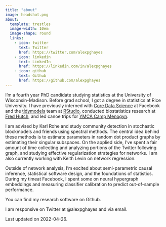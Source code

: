 ```yaml
---
title: "about"
image: headshot.png
about:
  template: trestles
  image-width: 10em
  image-shape: round
  links:
    - icon: twitter
      text: Twitter
      href: https://twitter.com/alexpghayes
    - icon: linkedin
      text: LinkedIn
      href: https://linkedin.com/in/alexpghayes
    - icon: github
      text: Github
      href: https://github.com/alexpghayes
---
```


I'm a fourth year PhD candidate studying statistics at the University of Wisconsin-Madison. Before grad school, I got a degree in statistics at Rice University. I have previously interned with [Core Data Science](https://research.facebook.com/teams/core-data-science/) at Facebook and the [tidymodels](https://www.tidymodels.org/) team at [RStudio](https://www.rstudio.com/), conducted biostatistics research at [Fred Hutch](https://www.fredhutch.org/en.html), and led canoe trips for [YMCA Camp Menogyn](https://www.ymcamn.org/camps/camp_menogyn).

I am advised by Karl Rohe and study community detection in stochastic blockmodels and friends using spectral methods. The central idea behind these methods is to estimate parameters in random dot product graphs by estimating their singular subspaces. On the applied side, I’ve spent a fair amount of time collecting and analyzing portions of the Twitter following graph, and studying effective regularization strategies for networks. I am also currently working with Keith Levin on network regression.

Outside of network analysis, I’m excited about semi-parametric causal inference, statistical software design, and the foundations of statistics. During my timeat Facebook, I spent some on neural hypergraph embeddings and measuring classifier calibration to predict out-of-sample performance.

You can find my research software on Github.

I am responsive on Twitter at @alexpghayes and via email.

Last updated on 2022-04-26.
